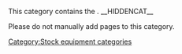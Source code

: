This category contains the {{lcfirst:{{PAGENAME}}}}.
<includeonly>__HIDDENCAT__[[Category:Stock equipment categories]]</includeonly>

Please do not manually add pages to this category.